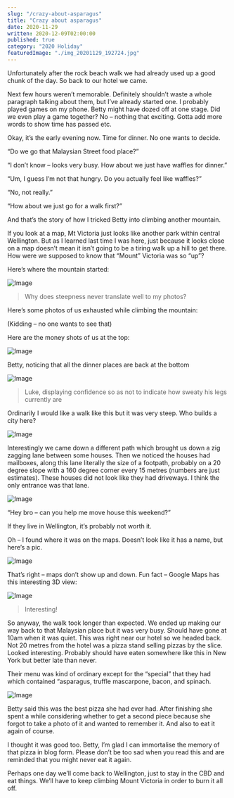 ```yaml
---
slug: "/crazy-about-asparagus"
title: "Crazy about asparagus"
date: 2020-11-29
written: 2020-12-09T02:00:00
published: true
category: "2020 Holiday"
featuredImage: "./img_20201129_192724.jpg"
---
```


Unfortunately after the rock beach walk we had already used up a good chunk of the day. So back to our hotel we came.

Next few hours weren’t memorable. Definitely shouldn’t waste a whole paragraph talking about them, but I’ve already started one. I probably played games on my phone. Betty might have dozed off at one stage. Did we even play a game together? No – nothing that exciting. Gotta add more words to show time has passed etc.

Okay, it’s the early evening now. Time for dinner. No one wants to decide.

“Do we go that Malaysian Street food place?”

“I don’t know – looks very busy. How about we just have waffles for dinner.”

“Um, I guess I’m not that hungry. Do you actually feel like waffles?”

“No, not really.”

“How about we just go for a walk first?”

And that’s the story of how I tricked Betty into climbing another mountain.

If you look at a map, Mt Victoria just looks like another park within central Wellington. But as I learned last time I was here, just because it looks close on a map doesn’t mean it isn’t going to be a tiring walk up a hill to get there. How were we supposed to know that “Mount” Victoria was so “up”?

Here’s where the mountain started:

![Image](img_20201129_184133.jpg)

> Why does steepness never translate well to my photos?

Here’s some photos of us exhausted while climbing the mountain:

(Kidding – no one wants to see that)

Here are the money shots of us at the top:

![Image](img_20201129_190924.jpg)

Betty, noticing that all the dinner places are back at the bottom

![Image](img_20201129_191120-1.jpg)

> Luke, displaying confidence so as not to indicate how sweaty his legs currently are

Ordinarily I would like a walk like this but it was very steep. Who builds a city here?

![Image](img_20201129_192724.jpg)

Interestingly we came down a different path which brought us down a zig zagging lane between some houses. Then we noticed the houses had mailboxes, along this lane literally the size of a footpath, probably on a 20 degree slope with a 160 degree corner every 15 metres (numbers are just estimates). These houses did not look like they had driveways. I think the only entrance was that lane.

![Image](img_20201129_193031.jpg)

“Hey bro – can you help me move house this weekend?”

If they live in Wellington, it’s probably not worth it.

Oh – I found where it was on the maps. Doesn’t look like it has a name, but here’s a pic.

![Image](image-2.png)

That’s right – maps don’t show up and down. Fun fact – Google Maps has this interesting 3D view:

![Image](captured.png)

> Interesting\!

So anyway, the walk took longer than expected. We ended up making our way back to that Malaysian place but it was very busy. Should have gone at 10am when it was quiet. This was right near our hotel so we headed back. Not 20 metres from the hotel was a pizza stand selling pizzas by the slice. Looked interesting. Probably should have eaten somewhere like this in New York but better late than never.

Their menu was kind of ordinary except for the “special” that they had which contained “asparagus, truffle mascarpone, bacon, and spinach.

![Image](img_20201130_101707-2.jpg)

Betty said this was the best pizza she had ever had. After finishing she spent a while considering whether to get a second piece because she forgot to take a photo of it and wanted to remember it. And also to eat it again of course.

I thought it was good too. Betty, I’m glad I can immortalise the memory of that pizza in blog form. Please don’t be too sad when you read this and are reminded that you might never eat it again.

Perhaps one day we’ll come back to Wellington, just to stay in the CBD and eat things. We’ll have to keep climbing Mount Victoria in order to burn it all off.